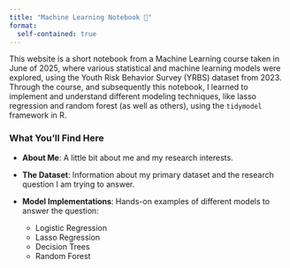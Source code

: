 ```yaml
---
title: "Machine Learning Notebook 👀"
format:
  self-contained: true
---
```


This website is a short notebook from a Machine Learning course taken in June of 2025, where various statistical and machine learning models were explored, using the Youth Risk Behavior Survey (YRBS) dataset from 2023. Through the course, and subsequently this notebook, I learned to implement and understand different modeling techniques, like lasso regression and random forest (as well as others), using the `tidymodel` framework in R.


### What You'll Find Here

- **About Me**: A little bit about me and my research interests.
- **The Dataset**: Information about my primary dataset and the research question I am trying to answer.
-   **Model Implementations**: Hands-on examples of different models to answer the question:

    -   Logistic Regression
    -   Lasso Regression
    -   Decision Trees
    -   Random Forest